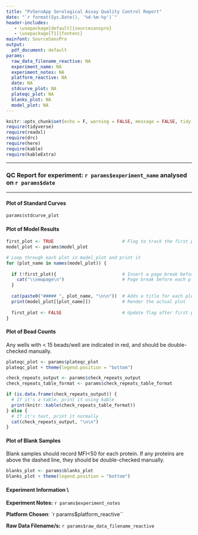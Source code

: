 ```yaml
---
title: "PvSeroApp Serological Assay Quality Control Report"
date: "`r format(Sys.Date(), '%d-%m-%y')`"
header-includes:
   - \usepackage[default]{sourcesanspro}
   - \usepackage[T1]{fontenc}
mainfont: SourceSansPro
output: 
  pdf_document: default
params:
  raw_data_filename_reactive: NA
  experiment_name: NA
  experiment_notes: NA
  platform_reactive: NA
  date: NA
  stdcurve_plot: NA
  plateqc_plot: NA
  blanks_plot: NA
  model_plot: NA
---
```


```r
knitr::opts_chunk$set(echo = F, warning = FALSE, message = FALSE, tidy = TRUE, fig.width=8, fig.height=6, fig.align="center", df_print = "kable")
require(tidyverse)
require(readxl)
require(drc)
require(here)
require(kable)
require(kableExtra)
```

***
### QC Report for experiment: `r params$experiment_name` analysed on `r params$date`
***

#### Plot of Standard Curves

```r
params$stdcurve_plot
```
\newpage
#### Plot of Model Results

```r
first_plot <- TRUE                          # Flag to track the first plot
model_plot <- params$model_plot

# Loop through each plot in model_plot and print it
for (plot_name in names(model_plot)) {
  
  if (!first_plot){                         # Insert a page break before the plot but not for the first one 
    cat("\\newpage\n")                      # Page break before each plot
  }
  
  cat(paste0("##### ", plot_name, "\n\n"))  # Adds a title for each plot
  print(model_plot[[plot_name]])            # Render the actual plot
  
  first_plot <- FALSE                       # Update flag after first plot is printed 
}
```
\newpage
#### Plot of Bead Counts

Any wells with < 15 beads/well are indicated in red, and should be double-checked manually.

```r
plateqc_plot <- params$plateqc_plot
plateqc_plot + theme(legend.position = "bottom")
```

```r
check_repeats_output <- params$check_repeats_output
check_repeats_table_format <- params$check_repeats_table_format

if (is.data.frame(check_repeats_output)) {
  # If it's a table, print it using kable
  print(knitr::kable(check_repeats_table_format))
} else {
  # If it's text, print it normally
  cat(check_repeats_output, "\n\n")
}
```
\newpage
#### Plot of Blank Samples

Blank samples should record MFI<50 for each protein. If any proteins are above the dashed line, they should be double-checked manually.

```r
blanks_plot <- params$blanks_plot
blanks_plot + theme(legend.position = "bottom")
```
\newpage

#### Experiment Information \\

**Experiment Notes:** `r params$experiment_notes`

**Platform Chosen**: `r params$platform_reactive``

**Raw Data Filename/s:** `r params$raw_data_filename_reactive`